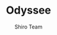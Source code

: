 ---
title: "Odyssee"
description: "Back in March, the shiro team invited 50 people from across the world to record their experiences—their activities and their feelings—for 30 days during the (first) peak of the pandemic."
author: ["Shiro Team"]
publishedDate: "2024-03-20"
tags: ["education", "data science", "pedagogy"]
section: "Education"
external_link: "http://odyssee.community/"
layout: "link"
---